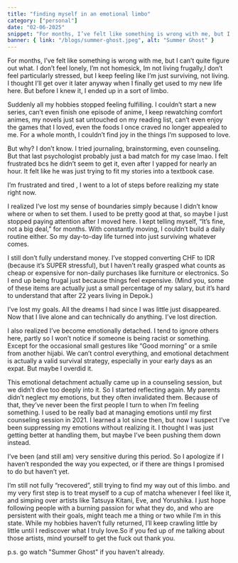 ```yaml
---
title: "finding myself in an emotional limbo"
category: ["personal"]
date: "02-06-2025"
snippet: "For months, I’ve felt like something is wrong with me, but I can’t quite figure out what. I keep feeling like I’m just surviving, not living."
banner: { link: "/blogs/summer-ghost.jpeg", alt: "Summer Ghost" }
---
```


For months, I’ve felt like something is wrong with me, but I can’t quite figure out what. I don’t feel lonely, I’m not homesick, Im not living frugally,I don’t feel particularly stressed, but I keep feeling like I’m just surviving, not living. I thought I’ll get over it later anyway when I finally get used to my new life here. But before I knew it, I ended up in a sort of limbo.

Suddenly all my hobbies stopped feeling fulfilling. I couldn’t start a new series, can’t even finish one episode of anime, I keep rewatching comfort animes, my novels just sat untouched on my reading list, can’t even enjoy the games that I loved, even the foods I once craved no longer appealed to me. For a whole month, I couldn’t find joy in the things I’m supposed to love.

But why? I don’t know. I tried journaling, brainstorming, even counseling. But that last psychologist probably just a bad match for my case lmao. I felt frustrated bcs he didn’t seem to get it, even after I yapped for nearly an hour. It felt like he was just trying to fit my stories into a textbook case.

I’m frustrated and tired , I went to a lot of steps before realizing my state right now.

I realized I’ve lost my sense of boundaries simply because I didn’t know where or when to set them. I used to be pretty good at that, so maybe I just stopped paying attention after I moved here. I kept telling myself, “It’s fine, not a big deal,” for months. With constantly moving, I couldn’t build a daily routine either. So my day-to-day life turned into just surviving whatever comes.

I still don’t fully understand money. I’ve stopped converting CHF to IDR (because it’s SUPER stressful), but I haven’t really grasped what counts as cheap or expensive for non-daily purchases like furniture or electronics. So I end up being frugal just because things feel expensive. (Mind you, some of these items are actually just a small percentage of my salary, but it’s hard to understand that after 22 years living in Depok.)

I’ve lost my goals. All the dreams I had since I was little just disappeared. Now that I live alone and can technically do anything. I’ve lost direction.

I also realized I’ve become emotionally detached. I tend to ignore others here, partly so I won’t notice if someone is being racist or something. Except for the occasional small gestures like “Good morning” or a smile from another hijabi. We can’t control everything, and emotional detachment is actually a valid survival strategy, especially in your early days as an expat. But maybe I overdid it.

This emotional detachment actually came up in a counseling session, but we didn’t dive too deeply into it. So I started reflecting again. My parents didn’t neglect my emotions, but they often invalidated them. Because of that, they’ve never been the first people I turn to when I’m feeling something. I used to be really bad at managing emotions until my first counseling session in 2021. I learned a lot since then, but now I suspect I’ve been suppressing my emotions without realizing it. I thought I was just getting better at handling them, but maybe I’ve been pushing them down instead.

I’ve been (and still am) very sensitive during this period. So I apologize if I haven’t responded the way you expected, or if there are things I promised to do but haven’t yet.

I’m still not fully “recovered”, still trying to find my way out of this limbo. and my very first step is to treat myself to a cup of matcha whenever I feel like it, and simping over artists like Tatsuya Kitani, Eve, and Yorushika. I just hope following people with a burning passion for what they do, and who are persistent with their goals, might teach me a thing or two while I’m in this state. While my hobbies haven’t fully returned, I’ll keep crawling little by little until I rediscover what I truly love.So if you fed up of me talking about those artists, mind yourself to get the fuck out thank you.

p.s. go watch "Summer Ghost" if you haven't already.
